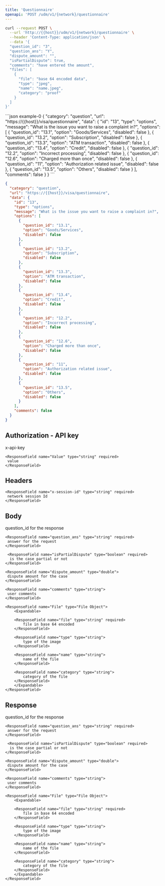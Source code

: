 ```yaml
---
title: 'Questionnaire'
openapi: 'POST /udm/v1/{network}/questionnaire'
---
```


<Card title="POST /udm/v1/{network}/questionnaire" horizontal>
</Card>

<RequestExample>

```bash request
curl --request POST \
  --url 'http://{{host}}/udm/v1/{network}/questionnaire' \
  --header 'Content-Type: application/json' \
  --data '{
  "question_id": "3",
  "question_ans": "Y",
  "dispute_amount": "",
  "isPartialDispute": true,
  "comments": "have entered the amount",
  "files": [
    {
      "file": "base 64 encoded data",
      "type": "jpeg",
      "name": "name.jpeg",
      "category": "proof"
    }
  ]
}'
```
</RequestExample>


<ResponseExample>
```json example-0
{
  "category": "question",
  "url": "https://{{host}}/visa/questionnaire",
  "data": {
    "id": "13",
    "type": "options",
    "message": "What is the issue you want to raise a complaint in?",
    "options": [
      {
        "question_id": "13.1",
        "option": "Goods/Services",
        "disabled": false
      },
      {
        "question_id": "13.2",
        "option": "Subscription",
        "disabled": false
      },
      {
        "question_id": "13.3",
        "option": "ATM transaction",
        "disabled": false
      },
      {
        "question_id": "13.4",
        "option": "Credit",
        "disabled": false
      },
      {
        "question_id": "12.2",
        "option": "Incorrect processing",
        "disabled": false
      },
      {
        "question_id": "12.6",
        "option": "Charged more than once",
        "disabled": false
      },
      {
        "question_id": "11",
        "option": "Authorization related issue",
        "disabled": false
      },
      {
        "question_id": "13.5",
        "option": "Others",
        "disabled": false
      }
    ],
    "comments": false
  }
}
```

```json example-1
{
  "category": "question",
  "url": "https://{{host}}/visa/questionnaire",
  "data": {
    "id": "13",
    "type": "options",
    "message": "What is the issue you want to raise a complaint in?",
    "options": [
      {
        "question_id": "13.1",
        "option": "Goods/Services",
        "disabled": false
      },
      {
        "question_id": "13.2",
        "option": "Subscription",
        "disabled": false
      },
      {
        "question_id": "13.3",
        "option": "ATM transaction",
        "disabled": false
      },
      {
        "question_id": "13.4",
        "option": "Credit",
        "disabled": false
      },
      {
        "question_id": "12.2",
        "option": "Incorrect processing",
        "disabled": false
      },
      {
        "question_id": "12.6",
        "option": "Charged more than once",
        "disabled": false
      },
      {
        "question_id": "11",
        "option": "Authorization related issue",
        "disabled": false
      },
      {
        "question_id": "13.5",
        "option": "Others",
        "disabled": false
      }
    ],
    "comments": false
  }
}
```
</ResponseExample>

Authorization - API key
---
 <ResponseField name="Key" type="string" required>
      x-api-key
    </ResponseField>

    <ResponseField name="Value" type="string" required>
     value
    </ResponseField>  

Headers
---
    <ResponseField name="x-session-id" type="string" required>
     network session Id
    </ResponseField> 

Body
--- 
<ResponseField name="Questionnaire" type="Questionnaire Object">
  <Expandable title="properties">
    <ResponseField name="question_id" type="string" required>
      question_id for the response
    </ResponseField>

    <ResponseField name="question_ans" type="string" required>
     answer for the request
    </ResponseField>

     <ResponseField name="isPartialDispute" type="boolean" required>
      is the case partial or not
    </ResponseField>

    <ResponseField name="dispute_amount" type="double">
     dispute amount for the case
    </ResponseField>

    <ResponseField name="comments" type="string">
     user comments 
    </ResponseField>

    <ResponseField name="File" type="File Object">
        <Expandable>

        <ResponseField name="file" type="string" required>
            file in base 64 encoded
        </ResponseField>

        <ResponseField name="type" type="string">
            type of the image
        </ResponseField>

        <ResponseField name="name" type="string">
            name of the file 
        </ResponseField>

        <ResponseField name="category" type="string">
            category of the file 
        </ResponseField>
        </Expandable>
    </ResponseField>

  </Expandable>
</ResponseField>

Response
---

<ResponseField name="Questionnaire" type="Questionnaire Object">
  <Expandable title="properties">
    <ResponseField name="question_id" type="string" required>
      question_id for the response
    </ResponseField>

    <ResponseField name="question_ans" type="string" required>
     answer for the request
    </ResponseField>

     <ResponseField name="isPartialDispute" type="boolean" required>
      is the case partial or not
    </ResponseField>

    <ResponseField name="dispute_amount" type="double">
     dispute amount for the case
    </ResponseField>

    <ResponseField name="comments" type="string">
     user comments 
    </ResponseField>

    <ResponseField name="File" type="File Object">
        <Expandable>

        <ResponseField name="file" type="string" required>
            file in base 64 encoded
        </ResponseField>

        <ResponseField name="type" type="string">
            type of the image
        </ResponseField>

        <ResponseField name="name" type="string">
            name of the file 
        </ResponseField>

        <ResponseField name="category" type="string">
            category of the file 
        </ResponseField>
        </Expandable>
    </ResponseField>

  </Expandable>
</ResponseField>